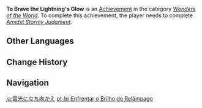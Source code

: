{{Achievement Infobox
|title        = 
|id           = 84043
|order id     = 5022
|category     = Wonders of the World
|description  = Become the target of the [[Vision Hunt Decree]].
|requirements = Complete ''[[Amidst Stormy Judgment]].''
|primogems    = 5
|tracking     = 
|hidden       = 1
|quest        = Stillness, the Sublimation of Shadow
|topic        = 
|type         = Quest
}}
'''To Brave the Lightning's Glow''' is an [[Achievement]] in the category ''[[Wonders of the World]]''. To complete this achievement, the player needs to complete ''[[Amidst Stormy Judgment]].''
<!--
==Trivia==

==Video Guides==
{{EVT
|video1   = 
|caption1 = 
}}
-->
==Other Languages==
{{Other Languages
|en      = To Brave the Lightning's Glow
|zhs     = 直面雷光
|zhs_rm  = Zhímiàn Léiguāng
|zht     = 直面雷光
|zht_rm  = Zhímiàn Léiguāng
|zh_tl   = 
|ja      = 雷光に立ち向かえ
|ja_rm   = Raikou ni Tachimukae
|ja_tl   = 
|ko      = 뇌광 직격
|ko_rm   = Noegwang Jikgyeok
|ko_tl   = Lightning Glow's Direct Hit
|es      = Frente al relámpago
|es_tl   = Facing the Lightning
|fr      = Face à l'éclat de la foudre
|fr_tl   = Facing the Lightning's Glow
|ru      = Встреча с молнией
|ru_tl   = Meeting with the Thunder
|th      = เผชิญหน้าสายฟ้า
|th_rm   = 
|th_tl   = 
|vi      = {{tt|Lôi quang|雷光}} {{tt|trực diện|直面}}
|vi_tl   = 
|de      = Gegenüber dem Glühen des Blitzes
|de_tl   = Opposite the Glow of Lightning
|id      = Menantang Cahaya Petir
|id_tl   = Challenging the Lightning's Glow
|pt      = Enfrentar o Brilho do Relâmpago
|pt_tl   = 
|tr      = Yıldırımın Parıltısına Meydan Oku
|tr_tl   = 
|it      = Affrontare il bagliore del fulmine
|it_tl   = 
}}

==Change History==
{{Change History|2.0}}
<!--
==References==
{{Reflist}}
-->
==Navigation==
{{Achievement Navbox|Wonders of the World|Quest}}

[[ja:雷光に立ち向かえ]]
[[pt-br:Enfrentar o Brilho do Relâmpago]]
